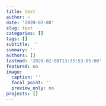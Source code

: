 ```yaml
---
title: test
author: ~
date: '2020-02-08'
slug: test
categories: []
tags: []
subtitle: ''
summary: ''
authors: []
lastmod: '2020-02-08T13:35:53-05:00'
featured: no
image:
  caption: ''
  focal_point: ''
  preview_only: no
projects: []
---
```


